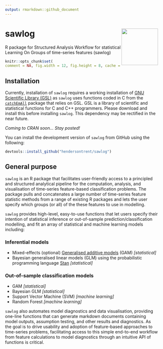 ```yaml
---
output: rmarkdown::github_document
---
```


# sawlog <img src="man/figures/logo.png" align="right" width="120" />

R package for Structured Analysis Workflow for statistical Learning On Groups of time-series features (sawlog)

```r
knitr::opts_chunk$set(
comment = NA, fig.width = 12, fig.height = 8, cache = FALSE)
```

## Installation

Currently, installation of `sawlog` requires a working installation of [GNU Scientific Library (GSL)](https://www.gnu.org/software/gsl/) as `sawlog` uses functions coded in C from the [`catchEmAll`](https://github.com/hendersontrent/catchEmAll) package that relies on GSL. GSL is a library of scientific and statistical functions for C and C++ programmers. Please download and install this before installing `sawlog`. This dependency may be rectified in the near future.

*Coming to CRAN soon... Stay posted!*

You can install the development version of `sawlog` from GitHub using the following:

```r
devtools::install_github("hendersontrent/sawlog")
```

## General purpose

`sawlog` is an R package that facilitates user-friendly access to a principled and structured analytical pipeline for the computation, analysis, and visualisation of time-series feature-based classification problems. The package pulls and concatenates a large number of time-series feature statistic methods from a range of existing R packages and lets the user specify which groups (or all) of the these features to use in modelling.

`sawlog` provides high-level, easy-to-use functions that let users specify their intention of statistical inference or out-of-sample prediction/classification modelling, and fit an array of statistical and machine learning models including:

### Inferential models

* Mixed-effects (optional) [Generalised additive models](https://en.wikipedia.org/wiki/Generalized_additive_model) (GAM) *[statistical]*
* Bayesian generalised linear models (GLM) using the probabilistic programming language [Stan](https://mc-stan.org) *[statistical]*

### Out-of-sample classification models

* GAM *[statistical]*
* Bayesian GLM *[statistical]*
* Support Vector Machine (SVM) *[machine learning]*
* Random Forest *[machine learning]*

`sawlog` also automates model diagnostics and data visualisation, providing one-line functions that can generate markdown documents containing model outputs, assumption testing, and other results and diagnostics. As the goal is to drive usability and adoption of feature-based approaches to time-series problems, facilitating access to this simple end-to-end workflow from feature calculations to model diagnostics through an intuitive API of functions is critical.
